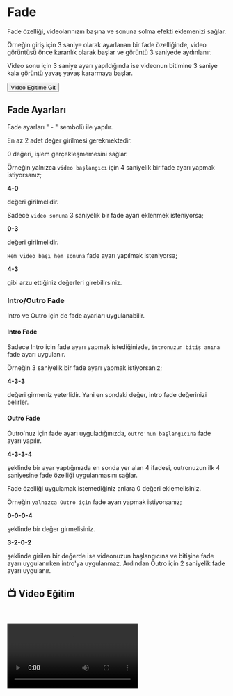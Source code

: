 # Fade

Fade özelliği, videolarınızın başına ve sonuna solma efekti eklemenizi sağlar.

Örneğin giriş için 3 saniye olarak ayarlanan bir fade özelliğinde, video görüntüsü önce karanlık olarak başlar ve görüntü 3 saniyede aydınlanır.

Video sonu için 3 saniye ayarı yapıldığında ise videonun bitimine 3 saniye kala görüntü yavaş yavaş kararmaya başlar.


<Link href={`/hitgun/genis/fade#-video-e%C4%9Fitim`}>
  <div className="responsive-table__row" style={{ textAlign: 'center' }}>
    <div className="responsive-table__item">
      <button
        className="responsive-table__button button button--secondary"
        style={{
          width: '100%',  // Genişliği %100 olarak ayarlandı
          marginTop: 14,
          padding: 12,
          backgroundColor: '#00AAFF',
          borderRadius: 8,
          color: '#fff',
          fontSize: '1.1rem',
          textDecoration: 'none',
          cursor: 'pointer',
          userSelect: 'none'
        }}
      >
        Video Eğitime Git  
      </button>
    </div>
  </div>
</Link>

## Fade Ayarları

Fade ayarları " - " sembolü ile yapılır.

En az 2 adet değer girilmesi gerekmektedir.

0 değeri, işlem gerçekleşmemesini sağlar.

Örneğin yalnızca `video başlangıcı` için 4 saniyelik bir fade ayarı yapmak istiyorsanız;

**4-0**

değeri girilmelidir.

Sadece `video sonuna` 3 saniyelik bir fade ayarı eklenmek isteniyorsa;

**0-3**

değeri girilmelidir.

`Hem video başı hem sonuna` fade ayarı yapılmak isteniyorsa;

**4-3**

gibi arzu ettiğiniz değerleri girebilirsiniz.



### Intro/Outro Fade

Intro ve Outro için de fade ayarları uygulanabilir. 

#### Intro Fade


Sadece Intro için fade ayarı yapmak istediğinizde, `intronuzun bitiş anına` fade ayarı uygulanır.

Örneğin 3 saniyelik bir fade ayarı yapmak istiyorsanız;

**4-3-3**

değeri girmeniz yeterlidir. Yani en sondaki değer, intro fade değerinizi belirler.



#### Outro Fade


Outro'nuz için fade ayarı uyguladığınızda, `outro'nun başlangıcına` fade ayarı yapılır.

**4-3-3-4**

şeklinde bir ayar yaptığınızda en sonda yer alan 4 ifadesi, outronuzun ilk 4 saniyesine fade özelliği uygulanmasını sağlar.


Fade özelliği uygulamak istemediğiniz anlara 0 değeri eklemelisiniz.

Örneğin `yalnızca Outro için` fade ayarı yapmak istiyorsanız;


**0-0-0-4**

şeklinde bir değer girmelisiniz.


**3-2-0-2**

şeklinde girilen bir değerde ise videonuzun başlangıcına ve bitişine fade ayarı uygulanırken intro'ya uygulanmaz. Ardından Outro için 2 saniyelik fade ayarı uygulanır.


## 📺 Video Eğitim

    

<video controls>
  <source src="https://forum.ve3.plus/assets/files/2024-04-28/docs-turkce-egitimler/yatay-fade.mp4" type="video/mp4" />
  Your browser does not support the video tag.
</video>